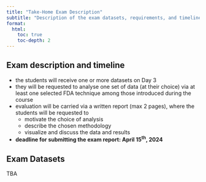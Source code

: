 ```yaml
---
title: "Take-Home Exam Description"
subtitle: "Description of the exam datasets, requirements, and timeline"
format: 
  html:
    toc: true
    toc-depth: 2
---
```


## Exam description and timeline
* the students will receive one or more datasets on Day 3
* they will be requested to analyse one set of data (at their choice) via at least one selected FDA technique among those introduced during the course
* evaluation will be carried via a written report (max 2 pages), where the students will be requested to
    + motivate the choice of analysis
    + describe the chosen methodology
    + visualize and discuss the data and results
* **deadline for submitting the exam report: April 15^th^, 2024**

## Exam Datasets

TBA